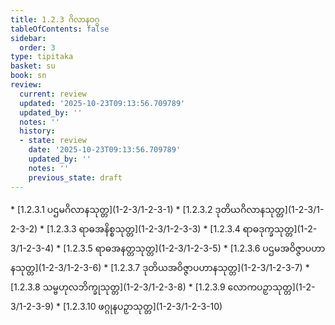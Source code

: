 ```yaml
---
title: 1.2.3 ဂိလာနဝဂ္ဂ
tableOfContents: false
sidebar:
  order: 3
type: tipitaka
basket: su
book: sn
review:
  current: review
  updated: '2025-10-23T09:13:56.709789'
  updated_by: ''
  notes: ''
  history:
  - state: review
    date: '2025-10-23T09:13:56.709789'
    updated_by: ''
    notes: ''
    previous_state: draft
---
```



<ReviewStatus review={frontmatter.review} showDetails={true} />

<HypothesisAnnotation frontmatter={frontmatter} />

<DynamicBreadcrumb />



<TableOfContents book="sn" section="1.2.3">
* [1.2.3.1 ပဌမဂိလာနသုတ္တ](1-2-3/1-2-3-1)
* [1.2.3.2 ဒုတိယဂိလာနသုတ္တ](1-2-3/1-2-3-2)
* [1.2.3.3 ရာဓအနိစ္စသုတ္တ](1-2-3/1-2-3-3)
* [1.2.3.4 ရာဓဒုက္ခသုတ္တ](1-2-3/1-2-3-4)
* [1.2.3.5 ရာဓအနတ္တသုတ္တ](1-2-3/1-2-3-5)
* [1.2.3.6 ပဌမအဝိဇ္ဇာပဟာနသုတ္တ](1-2-3/1-2-3-6)
* [1.2.3.7 ဒုတိယအဝိဇ္ဇာပဟာနသုတ္တ](1-2-3/1-2-3-7)
* [1.2.3.8 သမ္ဗဟုလဘိက္ခုသုတ္တ](1-2-3/1-2-3-8)
* [1.2.3.9 လောကပဉှာသုတ္တ](1-2-3/1-2-3-9)
* [1.2.3.10 ဖဂ္ဂုနပဉှာသုတ္တ](1-2-3/1-2-3-10)
</TableOfContents>